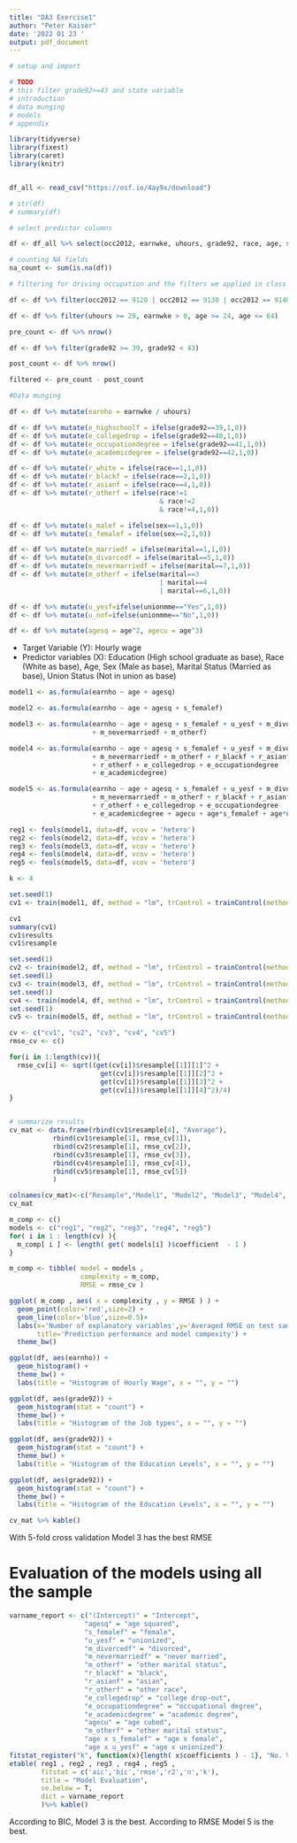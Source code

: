 ```yaml
---
title: "DA3 Exercise1"
author: "Peter Kaiser"
date: '2022 01 23 '
output: pdf_document
---
```




```r
# setup and import

# TODO
# this filter grade92>=43 and state variable
# introduction
# data munging
# models
# appendix

library(tidyverse)
library(fixest)
library(caret)
library(knitr)


df_all <- read_csv("https://osf.io/4ay9x/download")

# str(df)
# summary(df)
```

```r
# select predictor columns

df <- df_all %>% select(occ2012, earnwke, uhours, grade92, race, age, sex, marital, unionmme)

# counting NA fields
na_count <- sum(is.na(df))

# filtering for driving occupation and the filters we applied in class

df <- df %>% filter(occ2012 == 9120 | occ2012 == 9130 | occ2012 == 9140)

df <- df %>% filter(uhours >= 20, earnwke > 0, age >= 24, age <= 64)

pre_count <- df %>% nrow()

df <- df %>% filter(grade92 >= 39, grade92 < 43)

post_count <- df %>% nrow()

filtered <- pre_count - post_count

#Data munging

df <- df %>% mutate(earnho = earnwke / uhours)

df <- df %>% mutate(e_highschoolf = ifelse(grade92==39,1,0))
df <- df %>% mutate(e_collegedrop = ifelse(grade92==40,1,0))
df <- df %>% mutate(e_occupationdegree = ifelse(grade92==41,1,0))
df <- df %>% mutate(e_academicdegree = ifelse(grade92==42,1,0))

df <- df %>% mutate(r_white = ifelse(race==1,1,0))
df <- df %>% mutate(r_blackf = ifelse(race==2,1,0))
df <- df %>% mutate(r_asianf = ifelse(race==4,1,0))
df <- df %>% mutate(r_otherf = ifelse(race!=1
                                      & race!=2
                                      & race!=4,1,0))

df <- df %>% mutate(s_malef = ifelse(sex==1,1,0))
df <- df %>% mutate(s_femalef = ifelse(sex==2,1,0))

df <- df %>% mutate(m_marriedf = ifelse(marital==1,1,0))
df <- df %>% mutate(m_divorcedf = ifelse(marital==5,1,0))
df <- df %>% mutate(m_nevermarriedf = ifelse(marital==7,1,0))
df <- df %>% mutate(m_otherf = ifelse(marital==3
                                      | marital==4 
                                      | marital==6,1,0))

df <- df %>% mutate(u_yesf=ifelse(unionmme=="Yes",1,0))
df <- df %>% mutate(u_nof=ifelse(unionmme=="No",1,0))

df <- df %>% mutate(agesq = age^2, agecu = age^3)

```

* Target Variable (Y): Hourly wage
* Predictor variables (X): Education (High school graduate as base), Race (White as base), Age, Sex (Male as base), Marital Status (Married as base), Union Status (Not in union as base)

```r
model1 <- as.formula(earnho ~ age + agesq)

model2 <- as.formula(earnho ~ age + agesq + s_femalef)

model3 <- as.formula(earnho ~ age + agesq + s_femalef + u_yesf + m_divorcedf 
                     + m_nevermarriedf + m_otherf)

model4 <- as.formula(earnho ~ age + agesq + s_femalef + u_yesf + m_divorcedf 
                     + m_nevermarriedf + m_otherf + r_blackf + r_asianf
                     + r_otherf + e_collegedrop + e_occupationdegree 
                     + e_academicdegree)

model5 <- as.formula(earnho ~ age + agesq + s_femalef + u_yesf + m_divorcedf
                     + m_nevermarriedf + m_otherf + r_blackf + r_asianf
                     + r_otherf + e_collegedrop + e_occupationdegree 
                     + e_academicdegree + agecu + age*s_femalef + age*u_yesf)

reg1 <- feols(model1, data=df, vcov = 'hetero')
reg2 <- feols(model2, data=df, vcov = 'hetero')
reg3 <- feols(model3, data=df, vcov = 'hetero')
reg4 <- feols(model4, data=df, vcov = 'hetero')
reg5 <- feols(model5, data=df, vcov = 'hetero')

```
```r
k <- 4

set.seed(1)
cv1 <- train(model1, df, method = "lm", trControl = trainControl(method = "cv", number = k))

cv1
summary(cv1)
cv1$results
cv1$resample

set.seed(1)
cv2 <- train(model2, df, method = "lm", trControl = trainControl(method = "cv", number = k))
set.seed(1)
cv3 <- train(model3, df, method = "lm", trControl = trainControl(method = "cv", number = k), na.action = "na.omit")
set.seed(1)
cv4 <- train(model4, df, method = "lm", trControl = trainControl(method = "cv", number = k), na.action = "na.omit")
set.seed(1)
cv5 <- train(model5, df, method = "lm", trControl = trainControl(method = "cv", number = k), na.action = "na.omit")
```

```r
cv <- c("cv1", "cv2", "cv3", "cv4", "cv5")
rmse_cv <- c()

for(i in 1:length(cv)){
  rmse_cv[i] <- sqrt((get(cv[i])$resample[[1]][1]^2 +
                       get(cv[i])$resample[[1]][2]^2 +
                       get(cv[i])$resample[[1]][3]^2 +
                       get(cv[i])$resample[[1]][4]^2)/4)
}


# summarize results
cv_mat <- data.frame(rbind(cv1$resample[4], "Average"),
           rbind(cv1$resample[1], rmse_cv[1]),
           rbind(cv2$resample[1], rmse_cv[2]),
           rbind(cv3$resample[1], rmse_cv[3]),
           rbind(cv4$resample[1], rmse_cv[4]),
           rbind(cv5$resample[1], rmse_cv[5])
           )

colnames(cv_mat)<-c("Resample","Model1", "Model2", "Model3", "Model4", "Model5")
cv_mat

m_comp <- c()
models <- c("reg1", "reg2", "reg3", "reg4", "reg5")
for( i in 1 : length(cv) ){
  m_comp[ i ] <- length( get( models[i] )$coefficient  - 1 ) 
}

m_comp <- tibble( model = models , 
                  complexity = m_comp,
                  RMSE = rmse_cv )

ggplot( m_comp , aes( x = complexity , y = RMSE ) ) +
  geom_point(color='red',size=2) +
  geom_line(color='blue',size=0.5)+
  labs(x='Number of explanatory variables',y='Averaged RMSE on test samples',
       title='Prediction performance and model compexity') +
  theme_bw()
```



```r
ggplot(df, aes(earnho)) +
  geom_histogram() +
  theme_bw() +
  labs(title = "Histogram of Hourly Wage", x = "", y = "")

ggplot(df, aes(grade92)) +
  geom_histogram(stat = "count") +
  theme_bw() +
  labs(title = "Histogram of the Job types", x = "", y = "")

ggplot(df, aes(grade92)) +
  geom_histogram(stat = "count") +
  theme_bw() +
  labs(title = "Histogram of the Education Levels", x = "", y = "")

ggplot(df, aes(grade92)) +
  geom_histogram(stat = "count") +
  theme_bw() +
  labs(title = "Histogram of the Education Levels", x = "", y = "")

```
```r
cv_mat %>% kable()
```
With 5-fold cross validation Model 3 has the best RMSE 

\newpage

# Evaluation of the models using all the sample
```r
varname_report <- c("(Intercept)" = "Intercept",
                   "agesq" = "age squared",
                   "s_femalef" = "female",
                   "u_yesf" = "unionized",
                   "m_divorcedf" = "divorced",
                   "m_nevermarriedf" = "never married",
                   "m_otherf" = "other marital status",
                   "r_blackf" = "black",
                   "r_asianf" = "asian",
                   "r_otherf" = "other race",
                   "e_collegedrop" = "college drop-out",
                   "e_occupationdegree" = "occupational degree",
                   "e_academicdegree" = "academic degree",
                   "agecu" = "age cubed",
                   "m_otherf" = "other marital status",
                   "age x s_femalef" = "age x female",
                   "age x u_yesf" = "age x unionized")
fitstat_register("k", function(x){length( x$coefficients ) - 1}, "No. Variables")
etable( reg1 , reg2 , reg3 , reg4 , reg5 ,
        fitstat = c('aic','bic','rmse','r2','n','k'),
        title = "Model Evaluation",
        se.below = T,
        dict = varname_report
        )%>% kable()
```
According to BIC, Model 3 is the best. According to RMSE Model 5 is the best.